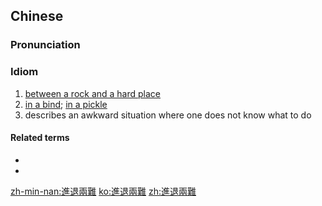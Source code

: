 {{also|进退两难}}
==Chinese==
{{zh-forms|s=进退两难|type=22}}

===Pronunciation===
{{zh-pron
|m=jìntuìliǎngnán
|c=zeon3 teoi3 loeng5 naan4
|h=pfs=chin-tui-lióng-nàn
|mn=tw:chìn-thè-lióng-lân/xm,qz:chìn-thòe-lióng-lân/zz:chìn-thòe-liáng-lân/qz:chìn-thèr-lióng-lân
|cat=cy
}}

===Idiom===
{{zh-idiom}}

# [[between a rock and a hard place]]
# [[in a bind]]; [[in a pickle]]
# describes an awkward situation where one does not know what to do

====Related terms====
* {{zh-l|不上不下}}
* {{zh-l|進退維谷}}

[[zh-min-nan:進退兩難]]
[[ko:進退兩難]]
[[zh:進退兩難]]